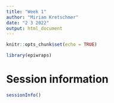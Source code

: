 ---
title: "Week 1"
author: "Miriam Kretschmer"
date: "2 3 2022"
output: html_document
---

```{r setup, include=FALSE}
knitr::opts_chunk$set(echo = TRUE)
```

```{r}
library(epiwraps)
```

# Session information
```{r}
sessionInfo()
```
